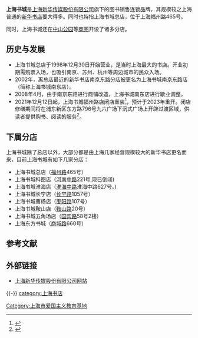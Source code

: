 '''上海书城'''是[[上海新华传媒股份有限公司|上海新华传媒股份有限公司]]旗下的图书销售连锁品牌，其规模较之上海普通的[[新华书店|新华书店]]要大得多。同时也特指上海书城总店，位于上海福州路465号。

同时，上海书城还在[[上海中山公园|中山公园]]等[[商圈|商圈]]开设了诸多分店。

== 历史与发展 ==
*上海书城总店于1998年12月30日开始营业，是当时上海最大的书店。开业初期需购票入场，也吸引南京、苏州、杭州等周边城市的民众入场。
*2002年，离总店最近的新华书店南京东路分店被更名为上海书城南京东路店（简称上海书城南东店）。
*2008年4月，由于南京东路进行商铺改造，上海书城南东店进行歇业调整。
*2021年12月12日起，上海书城福州路店闭店重装<ref>{{cite news |author1=徐翌晟 |title=上海书城12月12日闭店重装 期待来日重逢 |url=http://shanghai.xinmin.cn/xmsq/2021/10/17/32045659.html |accessdate=2021-10-19 |work=新民晚报 |date=2021-10-17 |archive-date=2021-10-23 |archive-url=https://web.archive.org/web/20211023203415/http://shanghai.xinmin.cn/xmsq/2021/10/17/32045659.html }}</ref>，预计于2023年重开。闭店修缮期间将在浦东新区东方路796号九六广场下沉式广场上开辟过渡区域，供读者提供购书、阅读的服务<ref>{{cite news |title=“上海书城”将闭店重装 这波“回忆杀”请收好 |url=https://news.sina.com.cn/c/2021-12-10/doc-ikyakumx3175175.shtml |accessdate=2021-12-12 |work=东方网 |date=2021-12-10 |archive-date=2021-12-12 |archive-url=https://web.archive.org/web/20211212145008/https://news.sina.com.cn/c/2021-12-10/doc-ikyakumx3175175.shtml }}</ref>。

== 下属分店 ==
上海书城除了总店以外，大部分都是由上海几家经营规模较大的新华书店更名而来，目前上海书城有如下几家分店：
*上海书城总店（[[福州路|福州路]]465号）
*上海书城科图店（[[河南中路|河南中路]]221号,现已倒闭)
*上海书城淮海店（[[淮海中路|淮海中路]]淮海中路627号。)
*上海书城长宁店（[[长宁路|长宁路]]1057号）
*上海书城曹杨店（[[枣阳路|枣阳路]]107号）
*上海书城鞍山店（[[鞍山路|鞍山路]]20号）
*上海书城五角场店（[[国宾路|国宾路]]58号2楼）
*上海东方书城（[[商城路_(上海)|商城路]]660号）

== 参考文献 ==
{{Reflist}}

== 外部链接 ==
* [http://www.xhmedia.com/ 上海新华传媒股份有限公司网站] {{Wayback|url=http://www.xhmedia.com/ |date=20210617201006 }}

{{-}}
{{上海市爱国主义教育基地}}
[[Category:上海市爱国主义教育基地|Category:上海市爱国主义教育基地]]
[[category:上海书店|category:上海书店]]